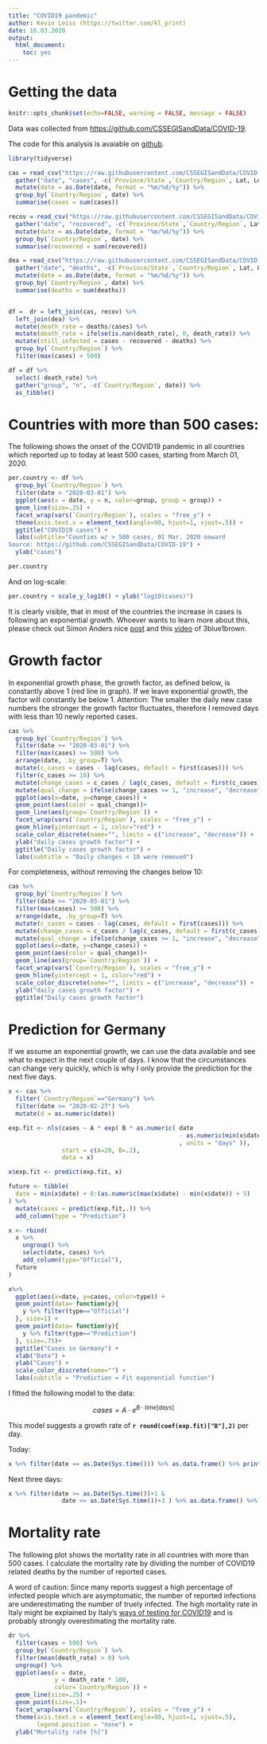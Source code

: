 ```yaml
---
title: "COVID19 pandemic"
author: Kevin Leiss (https://twitter.com/kl_print)
date: 16.03.2020
output:
  html_document: 
    toc: yes
---
```

# Getting the data
```r
knitr::opts_chunk$set(echo=FALSE, warning = FALSE, message = FALSE)
```

Data was collected from [https://github.com/CSSEGISandData/COVID-19](https://github.com/CSSEGISandData/COVID-19).

The code for this analysis is avaiable on [github](https://github.com/klprint/covid19).

```r
library(tidyverse)

cas = read_csv("https://raw.githubusercontent.com/CSSEGISandData/COVID-19/master/csse_covid_19_data/csse_covid_19_time_series/time_series_19-covid-Confirmed.csv") %>%
  gather("date", "cases", -c(`Province/State`,`Country/Region`, Lat, Long)) %>%
  mutate(date = as.Date(date, format = "%m/%d/%y")) %>%
  group_by(`Country/Region`, date) %>%
  summarise(cases = sum(cases))

recov = read_csv("https://raw.githubusercontent.com/CSSEGISandData/COVID-19/master/csse_covid_19_data/csse_covid_19_time_series/time_series_19-covid-Recovered.csv") %>%
  gather("date", "recovered", -c(`Province/State`,`Country/Region`, Lat, Long)) %>%
  mutate(date = as.Date(date, format = "%m/%d/%y")) %>%
  group_by(`Country/Region`, date) %>%
  summarise(recovered = sum(recovered))

dea = read_csv("https://raw.githubusercontent.com/CSSEGISandData/COVID-19/master/csse_covid_19_data/csse_covid_19_time_series/time_series_19-covid-Deaths.csv") %>%
  gather("date", "deaths", -c(`Province/State`,`Country/Region`, Lat, Long)) %>%
  mutate(date = as.Date(date, format = "%m/%d/%y")) %>%
  group_by(`Country/Region`, date) %>%
  summarise(deaths = sum(deaths))


df =  dr = left_join(cas, recov) %>%
  left_join(dea) %>%
  mutate(death_rate = deaths/cases) %>%
  mutate(death_rate = ifelse(is.nan(death_rate), 0, death_rate)) %>%
  mutate(still_infected = cases - recovered - deaths) %>%
  group_by(`Country/Region`) %>%
  filter(max(cases) > 500)

df = df %>%
  select(-death_rate) %>%
  gather("group", "n", -c(`Country/Region`, date)) %>%
  as_tibble()
```


# Countries with more than 500 cases:
The following shows the onset of the COVID19 pandemic in all countries which reported up to today at least 500 cases, starting from March 01, 2020.

```r
per.country <- df %>%
  group_by(`Country/Region`) %>%
  filter(date > "2020-03-01") %>%
  ggplot(aes(x = date, y = n, color=group, group = group)) +
  geom_line(size=.25) +
  facet_wrap(vars(`Country/Region`), scales = "free_y") +
  theme(axis.text.x = element_text(angle=90, hjust=1, vjust=.5)) +
  ggtitle("COVID19 cases") +
  labs(subtitle="Counties w/ > 500 cases, 01 Mar. 2020 onward
Source: https://github.com/CSSEGISandData/COVID-19") +
  ylab("cases")

per.country
```

And on log-scale:

```r
per.country + scale_y_log10() + ylab("log10(cases)")
```

It is clearly visible, that in most of the countries the increase in cases is following an exponential growth.
Whoever wants to learn more about this, please check out Simon Anders nice [post](http://papagei.zmbh.uni-heidelberg.de/anders/covid/covid.html) and this [video](https://www.youtube.com/watch?v=Kas0tIxDvrg) of 3blue1brown.

# Growth factor
In exponential growth phase, the growth factor, as defined below, is constantly above 1 (red line in graph).
If we leave exponential growth, the factor will constantly be below 1.
Attention: The smaller the daily new case numbers the stronger the growth factor fluctuates, therefore I removed days with less than 10 newly reported cases.
```r
cas %>% 
  group_by(`Country/Region`) %>% 
  filter(date >= "2020-03-01") %>% 
  filter(max(cases) >= 500) %>% 
  arrange(date, .by_group=T) %>% 
  mutate(c_cases = cases - lag(cases, default = first(cases))) %>% 
  filter(c_cases >= 10) %>% 
  mutate(change_cases = c_cases / lag(c_cases, default = first(c_cases))) %>% 
  mutate(qual_change = ifelse(change_cases >= 1, "increase", "decrease")) %>% 
  ggplot(aes(x=date, y=change_cases)) +
  geom_point(aes(color = qual_change))+
  geom_line(aes(group=`Country/Region`)) +
  facet_wrap(vars(`Country/Region`), scales = "free_y") +
  geom_hline(yintercept = 1, color="red") +
  scale_color_discrete(name="", limits = c("increase", "decrease")) +
  ylab("daily cases growth factor") +
  ggtitle("Daily cases growth factor") +
  labs(subtitle = "Daily changes < 10 were removed")
```

For completeness, without removing the changes below 10:

```r
cas %>% 
  group_by(`Country/Region`) %>% 
  filter(date >= "2020-03-01") %>% 
  filter(max(cases) >= 500) %>% 
  arrange(date, .by_group=T) %>% 
  mutate(c_cases = cases - lag(cases, default = first(cases))) %>% 
  mutate(change_cases = c_cases / lag(c_cases, default = first(c_cases))) %>% 
  mutate(qual_change = ifelse(change_cases >= 1, "increase", "decrease")) %>% 
  ggplot(aes(x=date, y=change_cases)) +
  geom_point(aes(color = qual_change))+
  geom_line(aes(group=`Country/Region`)) +
  facet_wrap(vars(`Country/Region`), scales = "free_y") +
  geom_hline(yintercept = 1, color="red") +
  scale_color_discrete(name="", limits = c("increase", "decrease")) +
  ylab("daily cases growth factor") +
  ggtitle("Daily cases growth factor")
```


# Prediction for Germany
If we assume an exponential growth, we can use the data available and see what to expect in the next couple of days.
I know that the circumstances can change very quickly, which is why I only provide the prediction for the next five days.

```r
x <- cas %>%
  filter(`Country/Region`=="Germany") %>%
  filter(date >= "2020-02-27") %>%
  mutate(d = as.numeric(date))

exp.fit <- nls(cases ~ A * exp( B * as.numeric( date
                                                - as.numeric(min(x$date) )
                                                , units = "days" )),
               start = c(A=20, B=.2),
               data = x)

x$exp.fit <- predict(exp.fit, x)

future <- tibble(
  date = min(x$date) + 0:(as.numeric(max(x$date) - min(x$date)) + 5)
) %>%
  mutate(cases = predict(exp.fit,.)) %>%
  add_column(type = "Prediction")

x <- rbind(
  x %>%
    ungroup() %>%
    select(date, cases) %>%
    add_column(type="Official"),
  future
)

x%>%
  ggplot(aes(x=date, y=cases, color=type)) +
  geom_point(data= function(y){
    y %>% filter(type=="Official")
  }, size=1) +
  geom_point(data= function(y){
    y %>% filter(type=="Prediction")
  }, size=.75)+
  ggtitle("Cases in Germany") +
  xlab("Date") +
  ylab("Cases") +
  scale_color_discrete(name="") +
  labs(subtitle = "Prediction = Fit exponential function")
```

I fitted the following model to the data:

$$
cases = A \cdot e^{B \cdot time[days]}
$$

This model suggests a growth rate of __`r round(coef(exp.fit)["B"],2)`__ per day.

Today:
```r
x %>% filter(date == as.Date(Sys.time())) %>% as.data.frame() %>% print()
```


Next three days:
```r
x %>% filter(date >= as.Date(Sys.time())+1 &
               date <= as.Date(Sys.time())+3 ) %>% as.data.frame() %>% print()
```


# Mortality rate
The following plot shows the mortality rate in all countries with more than 500 cases.
I calculate the mortality rate by dividing the number of COVID19 related deaths by the number of reported cases.

A word of caution: 
Since many reports suggest a high percentage of infected people which are asymptomatic, the number of reported infections are underestimating the number of truely infected.
The high mortality rate in Italy might be explained by Italy's [ways of testing for COVID19](https://medium.com/@andreasbackhausab/coronavirus-why-its-so-deadly-in-italy-c4200a15a7bf) and is probably strongly overestimating the mortality rate.

```r
dr %>%
  filter(cases > 500) %>%
  group_by(`Country/Region`) %>%
  filter(mean(death_rate) > 0) %>%
  ungroup() %>%
  ggplot(aes(x = date,
             y = death_rate * 100,
             color=`Country/Region`)) +
  geom_line(size=.25) +
  geom_point(size=.1)+
  facet_wrap(vars(`Country/Region`), scales = "free_y") +
  theme(axis.text.x = element_text(angle=90, hjust=1, vjust=.5),
        legend.position = "none") +
  ylab("Mortality rate [%]")
```


